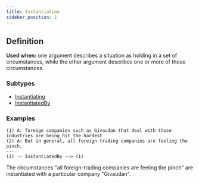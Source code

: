 ```yaml
---
title: Instantiation
sidebar_position: 1
---
```


## Definition

**Used when:** one argument describes a situation as holding in a set of circumstances, while the other argument describes one or more of those circumstances.

### Subtypes
- [Instantiating](./instantiating.mdx)
- [InstantiatedBy](./instantiatedby.mdx)

### Examples

```
(1) A: foreign companies such as Givaudan that deal with those industries are being hit the hardest
(2) A: But in general, all foreign-trading companies are feeling the pinch.
---
(2) -- InstantiatedBy --> (1)
```

The circumstances "all foreign-trading companies are feeling the pinch" are instantiated with a particular company "Givaudan".
